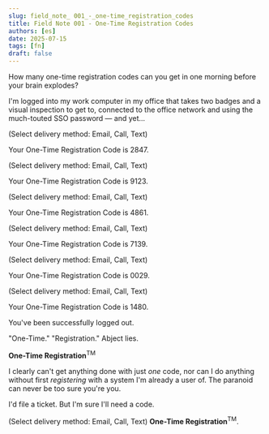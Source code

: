 ---
slug: field_note_ 001_-_one-time_registration_codes
title: Field Note 001 - One-Time Registration Codes
authors: [es]
date: 2025-07-15
tags: [fn]
draft: false
---


How many one-time registration codes can you get in one morning before your brain explodes?

<!-- truncate -->

<LegalNoticeDisclaimer />

I'm logged into my work computer in my office that takes two badges and a visual inspection to get to, connected to the office network and using the much-touted SSO password &mdash; and yet...

(Select delivery method: Email, Call, Text)

Your One-Time Registration Code is 2847.

(Select delivery method: Email, Call, Text)

Your One-Time Registration Code is 9123.

(Select delivery method: Email, Call, Text)

Your One-Time Registration Code is 4861.

(Select delivery method: Email, Call, Text)

Your One-Time Registration Code is 7139.

(Select delivery method: Email, Call, Text)

Your One-Time Registration Code is 0029.

(Select delivery method: Email, Call, Text)

Your One-Time Registration Code is 1480.

You've been successfully logged out.

"One-Time." "Registration." Abject lies.

**One-Time Registration**<sup>TM</sup>

I clearly can't get anything done with just _one_ code, nor can I do anything without first _registering_ with a system I'm already a user of. The paranoid can never be too sure you're you.

I'd file a ticket.
But I'm sure I'll need a code.

(Select delivery method: Email, Call, Text)
**One-Time Registration**<sup>TM</sup>.
